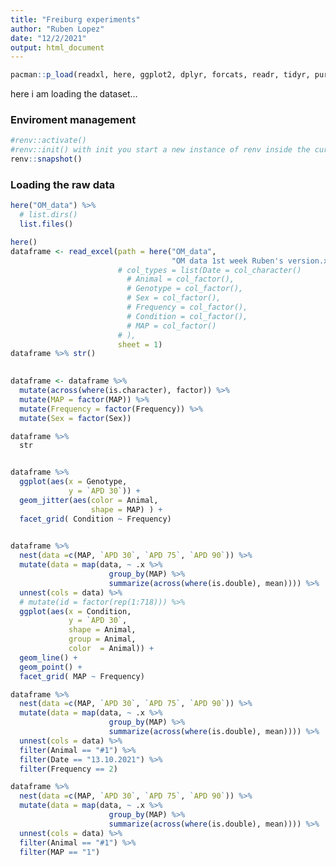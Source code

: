 ```yaml
---
title: "Freiburg experiments"
author: "Ruben Lopez"
date: "12/2/2021"
output: html_document
---
```




```r
pacman::p_load(readxl, here, ggplot2, dplyr, forcats, readr, tidyr, purrr)
```

here i am loading the dataset...


### Enviroment management

```r
#renv::activate()
#renv::init() with init you start a new instance of renv inside the current folder, so only do it one time per project at the main working directory
renv::snapshot()
```


### Loading the raw data


```r
here("OM_data") %>% 
  # list.dirs()
  list.files()
```


```r
here()
dataframe <- read_excel(path = here("OM_data", 
                                    "OM data 1st week Ruben's version.xlsx"), 
                        # col_types = list(Date = col_character()
                          # Animal = col_factor(),
                          # Genotype = col_factor(),
                          # Sex = col_factor(),
                          # Frequency = col_factor(),
                          # Condition = col_factor(),
                          # MAP = col_factor()
                        # ),
                        sheet = 1)
dataframe %>% str()
  
```



```r

dataframe <- dataframe %>% 
  mutate(across(where(is.character), factor)) %>% 
  mutate(MAP = factor(MAP)) %>% 
  mutate(Frequency = factor(Frequency)) %>% 
  mutate(Sex = factor(Sex))

dataframe %>% 
  str



```

```r

dataframe %>% 
  ggplot(aes(x = Genotype,
             y = `APD 30`)) +
  geom_jitter(aes(color = Animal,
                  shape = MAP) ) + 
  facet_grid( Condition ~ Frequency)
  

```







```r
dataframe %>% 
  nest(data =c(MAP, `APD 30`, `APD 75`, `APD 90`)) %>% 
  mutate(data = map(data, ~ .x %>% 
                      group_by(MAP) %>% 
                      summarize(across(where(is.double), mean)))) %>% 
  unnest(cols = data) %>% 
  # mutate(id = factor(rep(1:718))) %>% 
  ggplot(aes(x = Condition,
             y = `APD 30`,
             shape = Animal,
             group = Animal,
             color  = Animal)) +
  geom_line() + 
  geom_point() +
  facet_grid( MAP ~ Frequency)

```

```r
dataframe %>% 
  nest(data =c(MAP, `APD 30`, `APD 75`, `APD 90`)) %>% 
  mutate(data = map(data, ~ .x %>% 
                      group_by(MAP) %>% 
                      summarize(across(where(is.double), mean)))) %>% 
  unnest(cols = data) %>% 
  filter(Animal == "#1") %>% 
  filter(Date == "13.10.2021") %>% 
  filter(Frequency == 2)
```




```r
dataframe %>% 
  nest(data =c(MAP, `APD 30`, `APD 75`, `APD 90`)) %>% 
  mutate(data = map(data, ~ .x %>% 
                      group_by(MAP) %>% 
                      summarize(across(where(is.double), mean)))) %>% 
  unnest(cols = data) %>% 
  filter(Animal == "#1") %>% 
  filter(MAP == "1") 
```

